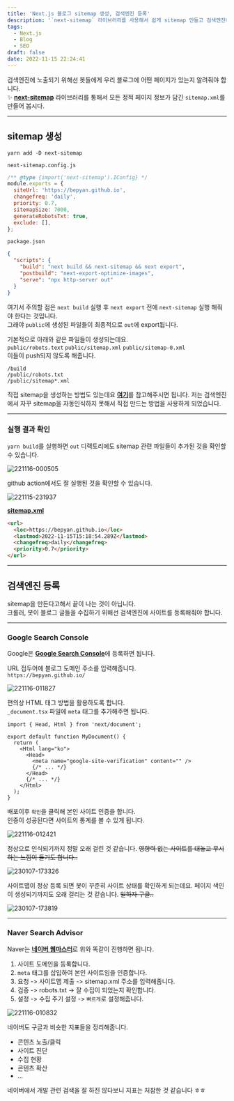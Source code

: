 ```yaml
---
title: 'Next.js 블로그 sitemap 생성, 검색엔진 등록'
description: '`next-sitemap` 라이브러리를 사용해서 쉽게 sitemap 만들고 검색엔진에 등록하자.'
tags:
  - Next.js
  - Blog
  - SEO
draft: false
date: 2022-11-15 22:24:41
---
```


검색엔진에 노출되기 위해선 봇들에게 우리 블로그에 어떤 페이지가 있는지 알려줘야 합니다.  
✨ [**next-sitemap**](https://github.com/iamvishnusankar/next-sitemap) 라이브러리를 통해서 모든 정적 페이지 정보가 담긴 `sitemap.xml`를 만들어 봅시다.

---

## sitemap 생성

```shell
yarn add -D next-sitemap
```

`next-sitemap.config.js`

```js
/** @type {import('next-sitemap').IConfig} */
module.exports = {
  siteUrl: 'https://bepyan.github.io',
  changefreq: 'daily',
  priority: 0.7,
  sitemapSize: 7000,
  generateRobotsTxt: true,
  exclude: [],
};
```

`package.json`

```json {3}
{
  "scripts": {
    "build": "next build && next-sitemap && next export",
    "postbuild": "next-export-optimize-images",
    "serve": "npx http-server out"
  }
}
```

여기서 주의할 점은 `next build` 실행 후 `next export` 전에 `next-sitemap` 실행 해줘야 한다는 것입니다.  
그래야 `public`에 생성된 파일들이 최종적으로 `out`에 export됩니다.

기본적으로 아래와 같은 파일들이 생성되는데요.  
`public/robots.text` `public/sitemap.xml` `public/sitemap-0.xml`  
이들이 push되지 않도록 해줍니다.

```:.gitignore
/build
/public/robots.txt
/public/sitemap*.xml
```

직접 sitemap을 생성하는 방법도 있는데요 [**여기**](/snippets/next.js/sitemap)를 참고해주시면 됩니다.
저는 검색엔진에서 자꾸 sitemap을 자동인식하지 못해서 직접 만드는 방법을 사용하게 되었습니다.

---

### 실행 결과 확인

`yarn build`를 실행하면 `out` 디랙토리에도 sitemap 관련 파일들이 추가된 것을 확인할 수 있습니다.

![221116-000505](/images/posts/5-create-sitemap/221116-000505.png)

github action에서도 잘 실행된 것을 확인할 수 있습니다.

![221115-231937](/images/posts/5-create-sitemap/221115-231937.png)

[**sitemap.xml**](/sitemap.xml)

```html
<url>
  <loc>https://bepyan.github.io</loc>
  <lastmod>2022-11-15T15:18:54.289Z</lastmod>
  <changefreq>daily</changefreq>
  <priority>0.7</priority>
</url>
```

---

## 검색엔진 등록

sitemap을 만든다고해서 끝이 나는 것이 아닙니다.  
크롤러, 봇이 블로그 글들을 수집하기 위해선 검색엔진에 사이트를 등록해줘야 합니다.

---

### Google Search Console

Google은 [**Google Search Console**](https://search.google.com/search-console/welcome?utm_source=about-page)에 등록하면 됩니다.

URL 접두어에 블로그 도메인 주소를 입력해줍니다.  
`https://bepyan.github.io/`

![221116-011827](/images/posts/5-create-sitemap/221116-011827.png)

편의상 HTML 태그 방법을 활용하도록 합니다.  
`_document.tsx` 파일에 `meta` 태그를 추가해주면 됩니다.

```tsx
import { Head, Html } from 'next/document';

export default function MyDocument() {
  return (
    <Html lang="ko">
      <Head>
        <meta name="google-site-verification" content="" />
        {/* ... */}
      </Head>
      {/* ... */}
    </Html>
  );
}
```

배포이후 `확인`을 클릭해 본인 사이트 인증을 합니다.  
인증이 성공된다면 사이트의 통계를 볼 수 있게 됩니다.

![221116-012421](/images/posts/5-create-sitemap/221116-012421.png)

정상으로 인식되기까지 정말 오래 걸린 것 같습니다.
~~영향력 없는 사이트를 대놓고 무시하는 느낌이 들기도 합니다..~~

![230107-173326](/images/posts/5-create-sitemap/230107-173326.png)

사이트맵이 정상 등록 되면 봇이 꾸준히 사이트 상태를 확인하게 되는데요.
페이지 색인이 생성되기까지도 오래 걸리는 것 같습니다. ~~일하자 구글..~~

![230107-173819](/images/posts/5-create-sitemap/230107-173819.png)

---

### Naver Search Advisor

Naver는 [**네이버 웹마스터**](https://searchadvisor.naver.com/console/board)로 위와 똑같이 진행하면 됩니다.

1. 사이트 도메인을 등록합니다.
2. `meta` 태그를 삽입하여 본인 사이트임을 인증합니다.
3. 요청 -> 사이트맵 제출 -> sitemap.xml 주소를 입력해줍니다.
4. 검증 -> robots.txt -> 잘 수집이 되었는지 확인합니다.
5. 설정 -> 수집 주기 설정 -> `빠르게`로 설정해줍니다.

![221116-010832](/images/posts/5-create-sitemap/221116-010832.png)

네이버도 구글과 비슷한 지표들을 정리해줍니다.

- 콘텐츠 노출/클릭
- 사이트 진단
- 수집 현황
- 콘텐츠 확산
- ...

네이버에서 개발 관련 검색을 잘 하진 않다보니 지표는 처참한 것 같습니다 ㅎㅎ
